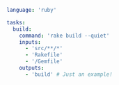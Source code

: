 ```yaml title="<project>/moon.yml" {10,11}
language: 'ruby'

tasks:
  build:
    command: 'rake build --quiet'
    inputs:
      - 'src/**/*'
      - 'Rakefile'
      - '/Gemfile'
    outputs:
      - 'build' # Just an example!
```
